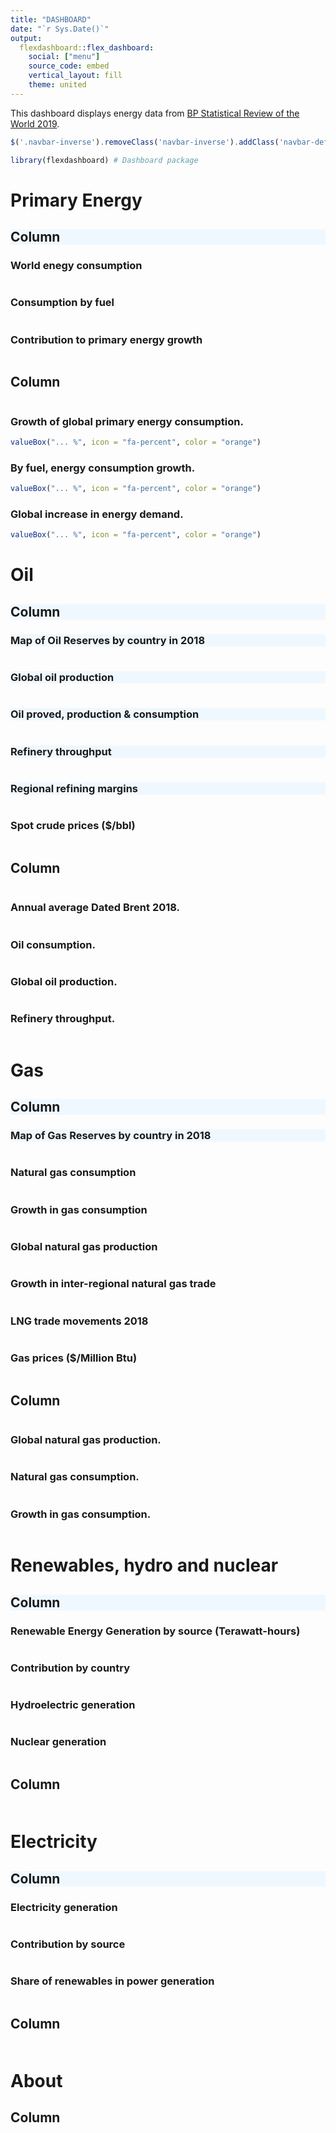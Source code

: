 ```yaml
---
title: "DASHBOARD" 
date: "`r Sys.Date()`"
output: 
  flexdashboard::flex_dashboard:
    social: ["menu"]
    source_code: embed
    vertical_layout: fill
    theme: united
---
```


This dashboard displays energy data from  [BP Statistical Review of the World 2019](https://www.bp.com/en/global/corporate/energy-economics/statistical-review-of-world-energy.html).

``` js
$('.navbar-inverse').removeClass('navbar-inverse').addClass('navbar-default');
```

```r

library(flexdashboard) # Dashboard package
```

<style>                     
.navbar {
  background-color:#003D79;
  border-color:white;

}

.custom {
    background-color: aliceblue;
    border-color: #ffffff;
}

</style>


Primary Energy {data-icon="fa-signal"}
=======================================================================

 Column {.tabset .tabset-fade data-width=550 .custom }
-----------------------------------------------------------------------

### __World enegy consumption__ {.no-padding data-icon="fa-signal"}
```r


```


### __Consumption by fuel__  {.no-padding}
```r


```


### __Contribution to primary energy growth__ {.no-padding}
```r


```


Column {data-width=300}
-----------------------------------------------------------------------

```r


```

### Growth of global primary energy consumption.

```r
valueBox("... %", icon = "fa-percent", color = "orange")
```

### By fuel, energy consumption growth.

```r
valueBox("... %", icon = "fa-percent", color = "orange")
```

### Global increase in energy demand.

```r
valueBox("... %", icon = "fa-percent", color = "orange")
```


Oil {data-icon="fa-signal"} 
========================================================================

Column {.tabset .tabset-fade data-width=550 .custom }
-----------------------------------------------------------------------

### __Map of Oil Reserves by country in 2018__ {.custom }
```r

```

### __Global oil production__ {.custom }
```r


```

### __Oil proved, production & consumption__ {.no-padding .custom }
```r

  
```

### __Refinery throughput__ {.no-padding .custom }
```r


```



### __Regional refining margins__ {.no-padding .custom }
```r



```

### __Spot crude prices ($/bbl)__ {.no-padding}
```r

```


Column {data-width=300}
-----------------------------------------------------------------------


```r


```

### Annual average Dated Brent 2018.

```r
 
```

### Oil consumption.

```r

```

### Global oil production.

```r

```

### Refinery throughput.

```r
 
```


Gas {data-icon="fa-signal"}
========================================================================

Column {.tabset .tabset-fade data-width=550 .custom }
-----------------------------------------------------------------------

### __Map of Gas Reserves by country in 2018__ {.custom }
```r



```

### __Natural gas consumption__ {.no-padding}
```r




```

### __Growth in gas consumption__ {.no-padding}
```r


```

### __Global natural gas production__ {.no-padding}
```r


```

### __Growth in inter-regional natural gas trade__ {.no-padding}
```r

```

### __LNG trade movements 2018__ {.no-padding}
```r
 
```

### __Gas prices ($/Million Btu)__ {.no-padding}
```r
 
```

Column {data-width=300}
-----------------------------------------------------------------------


```r
 
```

### Global natural gas production.

```r
 
```


###  Natural gas consumption.

```r
 
```

### Growth in gas consumption.

```r
 
```


Renewables, hydro and nuclear {data-icon="fa-signal"}
========================================================================

Column {.tabset .tabset-fade data-width=550 .custom }
-----------------------------------------------------------------------

### __Renewable Energy Generation by source (Terawatt-hours)__ {.no-padding}
```r
 
```

### __Contribution by country__ {.no-padding}
```r
 
```

### __Hydroelectric generation__ {.no-padding}
```r
 
```

### __Nuclear generation__ {.no-padding}
```r
 
```


Column {data-width=300}
-----------------------------------------------------------------------

### {.no-padding  }
```r

```

Electricity {data-icon="fa-signal"}
========================================================================

Column {.tabset .tabset-fade data-width=550 .custom }
-----------------------------------------------------------------------

### __Electricity generation__ {.no-padding}
```r
 
```

### __Contribution by source__ {.no-padding}
```r
 

```

### __Share of renewables in power generation__ {.no-padding}
```r
 
```


Column {data-width=300}
-----------------------------------------------------------------------

### {.no-padding  }
```r

```


About {data-icon="fa-info-circle"}
=======================================================================

Column {data-width=600}
-----------------------------------------------------------------------

### { .custom }

